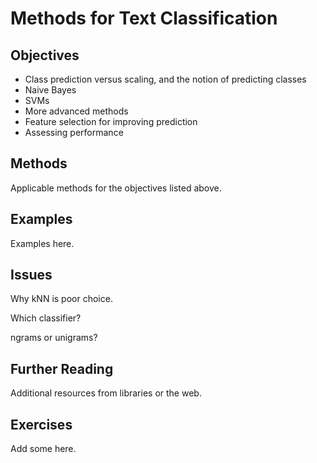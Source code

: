 # Methods for Text Classification {#ml-classifiers}

## Objectives

-   Class prediction versus scaling, and the notion of predicting classes
-   Naive Bayes
-   SVMs
-   More advanced methods
-   Feature selection for improving prediction
-   Assessing performance

## Methods

Applicable methods for the objectives listed above.

## Examples

Examples here.

## Issues

Why kNN is poor choice.

Which classifier?

ngrams or unigrams?

## Further Reading

Additional resources from libraries or the web.

## Exercises

Add some here.
